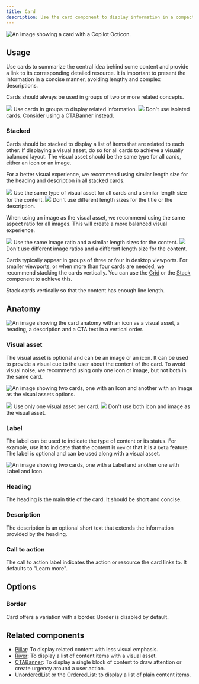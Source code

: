 ```yaml
---
title: Card
description: Use the card component to display information in a compact way and link to other internal pages.
---
```



![An image showing a card with a Copilot Octicon.](https://github.com/primer/brand/assets/6951037/5bb4e3dd-8f53-44c5-a5ed-987c732eaf8f)

## Usage

Use cards to summarize the central idea behind some content and provide a link to its corresponding detailed resource. It is important to present the information in a concise manner, avoiding lengthy and complex descriptions.

Cards should always be used in groups of two or more related concepts.

<DoDontContainer>
  <Do>
    <img src="https://github.com/primer/brand/assets/6951037/139deb0e-0143-4051-a8c8-49b854b58727" />
    <Caption>Use cards in groups to display related information.</Caption>
  </Do>
  <Dont>
    <img src="https://github.com/primer/brand/assets/6951037/1f009b98-01b8-4cb3-af30-83ccac31c8c9" />
    <Caption>
      Don't use isolated cards. Consider using a CTABanner instead.
    </Caption>
  </Dont>
</DoDontContainer>

### Stacked

Cards should be stacked to display a list of items that are related to each other. If displaying a visual asset, do so for all cards to achieve a visually balanced layout. The visual asset should be the same type for all cards, either an icon or an image.

For a better visual experience, we recommend using similar length size for the heading and description in all stacked cards.

<DoDontContainer>
  <Do>
    <img src="https://github.com/primer/brand/assets/6951037/28b8dbfa-9ed5-40ba-b1a3-d501ac3be4b8" />
    <Caption>
      Use the same type of visual asset for all cards and a similar length size
      for the content.
    </Caption>
  </Do>
  <Dont>
    <img src="https://github.com/primer/brand/assets/6951037/6d494165-312e-4e84-94df-199d1d82fd50" />
    <Caption>
      Don't use different length sizes for the title or the description.
    </Caption>
  </Dont>
</DoDontContainer>

When using an image as the visual asset, we recommend using the same aspect ratio for all images. This will create a more balanced visual experience.

<DoDontContainer>
  <Do>
    <img src="https://github.com/primer/brand/assets/6951037/1a6decfc-a840-440b-8ec7-bf25b7716711" />
    <Caption>
      Use the same image ratio and a similar length sizes for the content.
    </Caption>
  </Do>
  <Dont>
    <img src="https://github.com/primer/brand/assets/6951037/cffafadf-2e9d-47f0-a6db-6f89fb48fabe" />
    <Caption>
      Don't use different image ratios and a different length size for the
      content.
    </Caption>
  </Dont>
</DoDontContainer>

Cards typically appear in groups of three or four in desktop viewports. For smaller viewports, or when more than four cards are needed, we recommend stacking the cards vertically. You can use the [Grid](/components/Grid) or the [Stack](/components/Stack) component to achieve this.

<div>
  <CustomVideoPlayer
    width="100%"
    src="https://github.com/primer/brand/assets/6951037/a9ceec00-59c9-4471-a274-f516790f43c9"
  />
  <Caption>
    Stack cards vertically so that the content has enough line length.
  </Caption>
</div>

## Anatomy

![An image showing the card anatomy with an icon as a visual asset, a heading, a description and a CTA text in a vertical order.](https://github.com/primer/brand/assets/6951037/2ae395d0-227d-4794-8e0b-f709a431e636)

### Visual asset

The visual asset is optional and can be an image or an icon. It can be used to provide a visual cue to the user about the content of the card. To avoid visual noise, we recommend using only one icon or image, but not both in the same card.

![An image showing two cards, one with an Icon and another with an Image as the visual assets options.](https://github.com/primer/brand/assets/6951037/21623e82-2ea5-499a-a78f-82b09915af16)

<DoDontContainer>
  <Do>
    <img src="https://github.com/primer/brand/assets/6951037/e5494fd3-76b1-45fd-8aa7-4acfe834b159" />
    <Caption>Use only one visual asset per card.</Caption>
  </Do>
  <Dont>
    <img src="https://github.com/primer/brand/assets/6951037/bc29b10b-ee0b-421d-8bc4-0a95fad3791b" />
    <Caption>Don't use both icon and image as the visual asset.</Caption>
  </Dont>
</DoDontContainer>

### Label

The label can be used to indicate the type of content or its status. For example, use it to indicate that the content is `new` or that it is a `beta` feature. The label is optional and can be used along with a visual asset.

![An image showing two cards, one with a Label and another one with Label and Icon.](https://github.com/primer/brand/assets/6951037/3e16bb51-9e19-4a98-a9c2-e289d4bf540c)

### Heading

The heading is the main title of the card. It should be short and concise.

### Description

The description is an optional short text that extends the information provided by the heading.

### Call to action

The call to action label indicates the action or resource the card links to. It defaults to "Learn more".

## Options

### Border

Card offers a variation with a border. Border is disabled by default.

## Related components

- [Pillar](/components/Pillar): To display related content with less visual emphasis.
- [River](/components/River): To display a list of content items with a visual asset.
- [CTABanner](/components/CTABanner): To display a single block of content to draw attention or create urgency around a user action.
- [UnorderedList](/components/UnorderedList) or the [OrderedList](/components/OrderedList): to display a list of plain content items.
